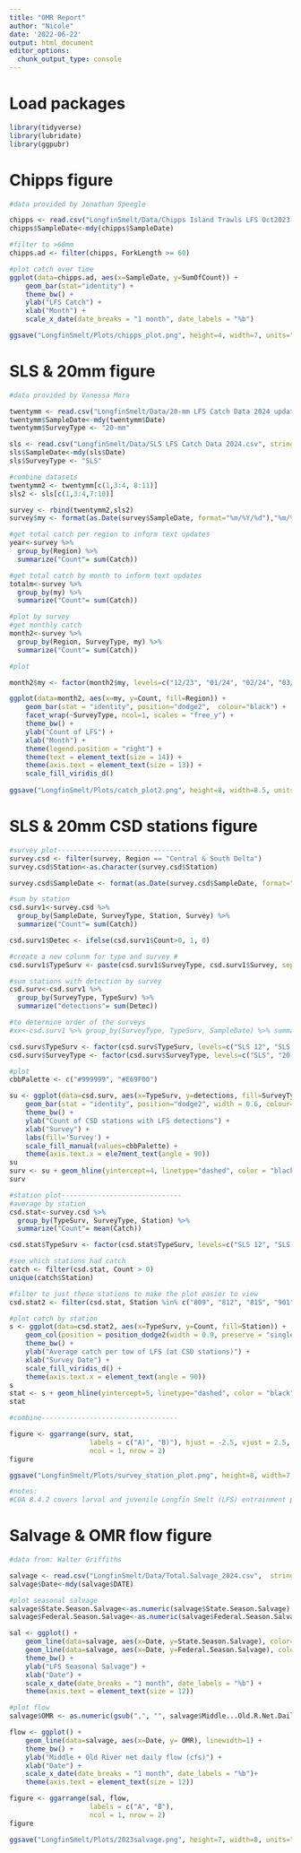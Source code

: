 ```yaml
---
title: "OMR Report"
author: "Nicole"
date: '2022-06-22'
output: html_document
editor_options: 
  chunk_output_type: console
---
```

# Load packages
```r
library(tidyverse)
library(lubridate)
library(ggpubr)
```
# Chipps figure
```r
#data provided by Jonathan Speegle

chipps <- read.csv("LongfinSmelt/Data/Chipps Island Trawls LFS Oct2023-Jun2024.csv", stringsAsFactors = F)
chipps$SampleDate<-mdy(chipps$SampleDate)

#filter to >60mm
chipps.ad <- filter(chipps, ForkLength >= 60)

#plot catch over time
ggplot(data=chipps.ad, aes(x=SampleDate, y=SumOfCount)) +
    geom_bar(stat="identity") +
    theme_bw() +
    ylab("LFS Catch") +
    xlab("Month") +
    scale_x_date(date_breaks = "1 month", date_labels = "%b")

ggsave("LongfinSmelt/Plots/chipps_plot.png", height=4, width=7, units="in")
```
# SLS & 20mm figure
```r
#data provided by Vanessa Mora

twentymm <- read.csv("LongfinSmelt/Data/20-mm LFS Catch Data 2024 updated.csv", stringsAsFactors = F)
twentymm$SampleDate<-mdy(twentymm$Date)
twentymm$SurveyType <- "20-mm"

sls <- read.csv("LongfinSmelt/Data/SLS LFS Catch Data 2024.csv", stringsAsFactors = F)
sls$SampleDate<-mdy(sls$Date)
sls$SurveyType <- "SLS"

#combine datasets
twentymm2 <- twentymm[c(1,3:4, 8:11)]
sls2 <- sls[c(1,3:4,7:10)]

survey <- rbind(twentymm2,sls2)
survey$my <- format(as.Date(survey$SampleDate, format="%m/%Y/%d"),"%m/%y")

#get total catch per region to inform text updates
year<-survey %>% 
  group_by(Region) %>% 
  summarize("Count"= sum(Catch))

#get total catch by month to inform text updates
totalm<-survey %>% 
  group_by(my) %>% 
  summarize("Count"= sum(Catch))

#plot by survey
#get monthly catch
month2<-survey %>% 
  group_by(Region, SurveyType, my) %>% 
  summarize("Count"= sum(Catch))

#plot

month2$my <- factor(month2$my, levels=c("12/23", "01/24", "02/24", "03/24", "04/24", "05/24", "06/24", "07/24"))

ggplot(data=month2, aes(x=my, y=Count, fill=Region)) +
    geom_bar(stat = "identity", position="dodge2",  colour="black") +
    facet_wrap(~SurveyType, ncol=1, scales = "free_y") +
    theme_bw() +
    ylab("Count of LFS") +
    xlab("Month") +
    theme(legend.position = "right") +
    theme(text = element_text(size = 14)) +
    theme(axis.text = element_text(size = 13)) +
    scale_fill_viridis_d()
    
ggsave("LongfinSmelt/Plots/catch_plot2.png", height=8, width=8.5, units="in")
```
# SLS & 20mm CSD stations figure
```r
#survey plot-------------------------------
survey.csd <- filter(survey, Region == "Central & South Delta")
survey.csd$Station<-as.character(survey.csd$Station)

survey.csd$SampleDate <- format(as.Date(survey.csd$SampleDate, format="%Y/%m/%d"),"%m/%d/%y")

#sum by station
csd.surv1<-survey.csd %>% 
  group_by(SampleDate, SurveyType, Station, Survey) %>% 
  summarize("Count"= sum(Catch))

csd.surv1$Detec <- ifelse(csd.surv1$Count>0, 1, 0)

#create a new colunm for type and survey #
csd.surv1$TypeSurv <- paste(csd.surv1$SurveyType, csd.surv1$Survey, sep=" ")

#sum stations with detection by survey
csd.surv<-csd.surv1 %>% 
  group_by(SurveyType, TypeSurv) %>% 
  summarize("detections"= sum(Detec))

#to determine order of the surveys
#xx<-csd.surv1 %>% group_by(SurveyType, TypeSurv, SampleDate) %>% summarize("detections"= sum(Detec))

csd.surv$TypeSurv <- factor(csd.surv$TypeSurv, levels=c("SLS 12", "SLS 13", "SLS 1", "SLS 2", "SLS 3", "SLS 4", "SLS 5",  "SLS 6", "20-mm 1", "20-mm 2", "20-mm 3", "20-mm 4", "20-mm 5", "20-mm 6", "20-mm 7", "20-mm 8"))
csd.surv$SurveyType <- factor(csd.surv$SurveyType, levels=c("SLS", "20-mm"))

#plot
cbbPalette <- c("#999999", "#E69F00")

su <- ggplot(data=csd.surv, aes(x=TypeSurv, y=detections, fill=SurveyType)) +
    geom_bar(stat = "identity", position="dodge2", width = 0.6, colour="black") +
    theme_bw() +
    ylab("Count of CSD stations with LFS detections") +
    xlab("Survey") +
    labs(fill='Survey') +
    scale_fill_manual(values=cbbPalette) +
    theme(axis.text.x = ele7ment_text(angle = 90))
su
surv <- su + geom_hline(yintercept=4, linetype="dashed", color = "black", size = .8)
surv

#station plot------------------------------
#average by station
csd.stat<-survey.csd %>% 
  group_by(TypeSurv, SurveyType, Station) %>% 
  summarize("Count"= mean(Catch))

csd.stat$TypeSurv <- factor(csd.stat$TypeSurv, levels=c("SLS 12", "SLS 13", "SLS 1", "SLS 2", "SLS 3", "SLS 4", "SLS 5",  "SLS 6", "20-mm 1", "20-mm 2", "20-mm 3", "20-mm 4", "20-mm 5", "20-mm 6", "20-mm 7", "20-mm 8"))

#see which stations had catch
catch <- filter(csd.stat, Count > 0)
unique(catch$Station)

#filter to just these stations to make the plot easier to view
csd.stat2 <- filter(csd.stat, Station %in% c("809", "812", "815", "901", "902"))

#plot catch by station
s <- ggplot(data=csd.stat2, aes(x=TypeSurv, y=Count, fill=Station)) +
    geom_col(position = position_dodge2(width = 0.9, preserve = "single"), colour="black") +
    theme_bw() +
    ylab("Average catch per tow of LFS (at CSD stations)") +
    xlab("Survey Date") +
    scale_fill_viridis_d() +
    theme(axis.text.x = element_text(angle = 90))
s
stat <- s + geom_hline(yintercept=5, linetype="dashed", color = "black", size = .8)
stat

#combine----------------------------------

figure <- ggarrange(surv, stat,
                    labels = c("A)", "B)"), hjust = -2.5, vjust = 2.5,
                    ncol = 1, nrow = 2)
figure

ggsave("LongfinSmelt/Plots/survey_station_plot.png", height=8, width=7, units="in")

#notes: 
#COA 8.4.2 covers larval and juvenile Longfin Smelt (LFS) entrainment protection. One of the  criteria is “From January 1 through June 30, when a single Smelt Larva Survey (SLS) or 20-mm Survey (20-mm) sampling period exceeds one of the following thresholds: LFS catch per tow exceeds five LFS larvae or juveniles in two or more of the 12 stations in the central Delta and south Delta (Stations 809, 812, 815, 901, 902, 906, 910, 912, 914, 915, 918, 919).” Occasionally adverse conditions, such as excessive submerged aquatic vegetation, require survey crews to reduce the tow duration to effectively sample a station. If tow duration is reduced at a station, the catch during that shorter tow shall be expanded to be representative of a standard 10-minute tow to determine if the threshold is exceeded. For example, if three LFS larvae are caught during a five-minute tow the catch will be expanded to six LFS larvae and therefore the threshold will be considered exceeded and the COA triggered. In the case of the 20-mm Survey, which conducts multiple tows at a station, the threshold is considered exceeded if the average of all tows conducted at station, during a single survey, exceeds five LFS larvae.
```
# Salvage & OMR flow figure
```r
#data from: Walter Griffiths

salvage <- read.csv("LongfinSmelt/Data/Total.Salvage_2024.csv",  stringsAsFactors = F)
salvage$Date<-mdy(salvage$DATE)

#plot seasonal salvage
salvage$State.Season.Salvage<-as.numeric(salvage$State.Season.Salvage)
salvage$Federal.Season.Salvage<-as.numeric(salvage$Federal.Season.Salvage)

sal <- ggplot() +
    geom_line(data=salvage, aes(x=Date, y=State.Season.Salvage), color="blue", linewidth=1) +
    geom_line(data=salvage, aes(x=Date, y=Federal.Season.Salvage), color="orange", linewidth=1, position=position_dodge(width=0.2)) +
    theme_bw() +
    ylab("LFS Seasonal Salvage") +
    xlab("Date") +
    scale_x_date(date_breaks = "1 month", date_labels = "%b") +
    theme(axis.text = element_text(size = 12)) 

#plot flow
salvage$OMR <- as.numeric(gsub(",", "", salvage$Middle...Old.R.Net.Daily.Flow..cfs.))

flow <- ggplot() +
    geom_line(data=salvage, aes(x=Date, y= OMR), linewidth=1) +
    theme_bw() +
    ylab("Middle + Old River net daily flow (cfs)") +
    xlab("Date") +
    scale_x_date(date_breaks = "1 month", date_labels = "%b")+
    theme(axis.text = element_text(size = 12)) 

figure <- ggarrange(sal, flow,
                    labels = c("A", "B"),
                    ncol = 1, nrow = 2)
figure

ggsave("LongfinSmelt/Plots/2023salvage.png", height=7, width=8, units="in")
```